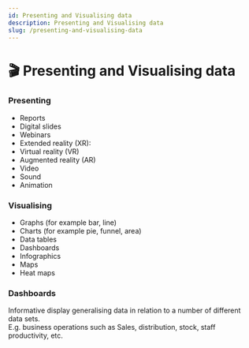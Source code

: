 ```yaml
---
id: Presenting and Visualising data
description: Presenting and Visualising data
slug: /presenting-and-visualising-data
---
```


# 🎬 Presenting and Visualising data


### Presenting

- Reports 
- Digital slides 
- Webinars 
- Extended reality (XR): 
- Virtual reality (VR) 
- Augmented reality (AR) 
- Video 
- Sound 
- Animation 


### Visualising

- Graphs (for example bar, line) 
- Charts (for example pie, funnel, area) 
- Data tables 
- Dashboards 
- Infographics 
- Maps 
- Heat maps 

### Dashboards
Informative display generalising data in relation to a number of different data sets. <br />
E.g. business operations such as Sales, distribution, stock, staff productivity, etc. 